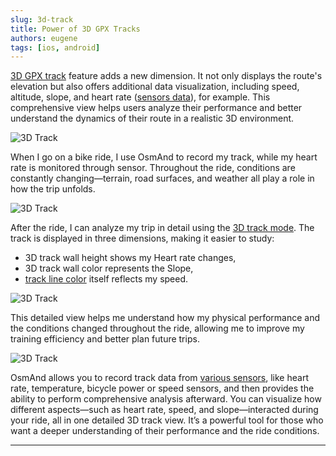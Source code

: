 ```yaml
---
slug: 3d-track
title: Power of 3D GPX Tracks
authors: eugene
tags: [ios, android]
---
```





[3D GPX track](https://osmand.net/docs/user/map/tracks/appearance#3d-track) feature adds a new dimension. It not only displays the route's elevation but also offers additional data visualization, including speed, altitude, slope, and heart rate ([sensors data](https://osmand.net/docs/user/plugins/external-sensors#trip-recording)), for example. This comprehensive view helps users analyze their performance and better understand the dynamics of their route in a realistic 3D environment.

![3D Track](./img/3d_track.png)

<!--truncate-->

When I go on a bike ride, I use OsmAnd to record my track, while my heart rate is monitored through sensor. Throughout the ride, conditions are constantly changing—terrain, road surfaces, and weather all play a role in how the trip unfolds.

![3D Track](./img/3d_track_analyze_3.png)


After the ride, I can analyze my trip in detail using the [3D track mode](https://osmand.net/docs/user/map/tracks/appearance#3d-track). The track is displayed in three dimensions, making it easier to study:
  - 3D track wall height shows my Heart rate changes,
  - 3D track wall color represents the Slope,
  - [track line color](https://osmand.net/docs/user/map/tracks/appearance#color) itself reflects my speed. 

![3D Track](./img/appearance_3d.png)

This detailed view helps me understand how my physical performance and the conditions changed throughout the ride, allowing me to improve my training efficiency and better plan future trips.

![3D Track](./img/3d-track.gif)

OsmAnd allows you to record track data from [various sensors](https://osmand.net/docs/user/plugins/external-sensors#overview), like heart rate, temperature, bicycle power or speed sensors, and then provides the ability to perform comprehensive analysis afterward. You can visualize how different aspects—such as heart rate, speed, and slope—interacted during your ride, all in one detailed 3D track view. It’s a powerful tool for those who want a deeper understanding of their performance and the ride conditions.


___________________________

<LinksSocial/>
<LinksTelegram/>
<AppleStore/>
<AndroidStore/>